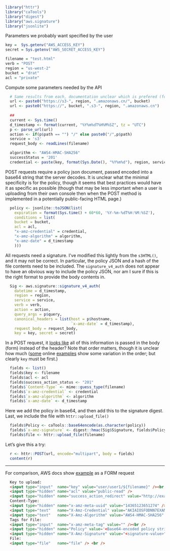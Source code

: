```r
library("httr")
library("caTools")
library("digest")
library("aws.signature")
library("jsonlite")
```



Parameters we probably want specified by the user

```r
key =  Sys.getenv("AWS_ACCESS_KEY")
secret = Sys.getenv("AWS_SECRET_ACCESS_KEY")

filename = "test.html"
verb = "POST"
region = "us-west-2"
bucket = "drat"
acl = "private"
```

Compute some parameters needed by the API

```r
  # Same results from each, documentation unclear which is prefered (for non-default (east-us-1) region)
  url <- paste0("https://s3-", region, ".amazonaws.cn/", bucket)
  url <- paste0("https://", bucket, ".s3-", region, ".amazonaws.cn")
  
  ## 
  current <- Sys.time()
  d_timestamp <- format(current, "%Y%m%dT%H%M%SZ", tz = "UTC")
  p <- parse_url(url)
  action <- if(p$path == "") "/" else paste0("/",p$path)
  service = 's3'
  request_body <- readLines(filename)

  algorithm <- "AWS4-HMAC-SHA256"
  successStatus = '201'
  credential <- paste(key, format(Sys.Date(), "%Y%m%d"), region, service, 'aws4_request', sep="/")
```

POST requests require a policy json document, passed encoded into a base64 string that the server decodes.  It is unclear what the minimal specificity is for the policy, though it seems that best practices would have it as specific as possible (though that may be less important when a user is uploading from their own console then when the POST method is implemented in a potentially public-facing HTML page.)

  
```r
  policy <- jsonlite::toJSON(list(
    expiration = format(Sys.time() + 60*60, '%Y-%m-%dT%H:%M:%SZ'),
    conditions = list(
    bucket = bucket,
    acl = acl,
    "x-amz-credential" = credential,
    "x-amz-algorithm" = algorithm,
    "x-amz-date" = d_timestamp 
    )))
```  

All requests need a signature. I've modified this lightly from the `s3HTML()`, and it may not be correct.  In particular, the policy JSON and a hash of the file contents need to be included.  The `signature_v4_auth` does not appear to have an obvious way to include the policy JSON, nor am I sure if this is the right format to provide the body contents in.  

  
```r
  Sig <- aws.signature::signature_v4_auth(
    datetime = d_timestamp,
    region = region,
    service = service,
    verb = verb,
    action = action,
    query_args = p$query,
    canonical_headers = list(host = p$hostname,
                             `x-amz-date` = d_timestamp),
    request_body = request_body,
    key = key, secret = secret)
```  

In a POST request, it [looks like](https://raam.org/2008/using-curl-to-upload-files-via-post-to-amazon-s3/) all of this information is passed in the body (form) instead of the header?  Note that order matters, though it is unclear how much ([some](http://stackoverflow.com/questions/31046876/aws-authentication-v4-signature-failure-where-am-i-going-wrong-in-generating-th) online [examples](http://docs.aws.amazon.com/AmazonS3/latest/API/sigv4-post-example.html) show some variation in the order; but clearly `key` must be first.)
  
```r
  fields <- list()
  fields$key <- filename
  fields$acl <- acl
  fields$success_action_status <- "201"
  fields$`Content-Type` <- mime::guess_type(filename)
  fields$`x-amz-credential` <- credential
  fields$`x-amz-algorithm` <- algorithm
  fields$`x-amz-date` <- d_timestamp
```

Here we add the policy in base64, and then add this to the signature digest.  Last, we include the file with `httr::upload_file()`

```r
  fields$Policy <- caTools::base64encode(as.character(policy))
  fields$`x-amz-signature` <- digest::hmac(Sig$Signature, fields$Policy, "sha256")
  fields$file <- httr::upload_file(filename)
```

Let's give this a try:

```r
  r <- httr::POST(url, encode="multipart", body = fields)
  content(r)
```
 
 
------------ 
 
For comparison, AWS docs show [example](http://docs.aws.amazon.com/AmazonS3/latest/API/sigv4-post-example.html) as a FORM request 
 
```html  
  Key to upload: 
  <input type="input"  name="key" value="user/user1/${filename}" /><br />
  <input type="hidden" name="acl" value="public-read" />
  <input type="hidden" name="success_action_redirect" value="http://examplebucket.s3.amazonaws.cn/successful_upload.html" />
  Content-Type: 
  <input type="hidden" name="x-amz-meta-uuid" value="14365123651274" />
  <input type="text"   name="X-Amz-Credential" value="AKIAIOSFODNN7EXAMPLE/20130806/us-east-1/s3/aws4_request" />
  <input type="text"   name="X-Amz-Algorithm" value="AWS4-HMAC-SHA256" />
  Tags for File: 
  <input type="input"  name="x-amz-meta-tag" value="" /><br />
  <input type="hidden" name="Policy" value='<Base64-encoded policy string>' />
  <input type="hidden" name="X-Amz-Signature" value="<signature-value>" />
  File: 
  <input type="file"   name="file" /> <br />
```
  
